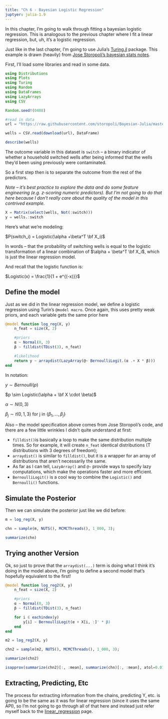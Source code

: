```yaml
---
title: "Ch 6 - Bayesian Logistic Regression"
juptyer: julia-1.9
---
```


In this chapter, I'm going to walk through fitting a bayesian logistic regression. This is analogous to the previous chapter where I fit a linear regression, but, uh, it's a logistic regression.

Just like in the last chapter, I'm going to use Julia's [Turing.jl](https://turinglang.org) package. This example is drawn (heavily) from [Jose Storopoli's bayesian stats notes](https://storopoli.io/Bayesian-Julia/pages/07_logistic_reg/).

First, I'll load some libraries and read in some data.


```julia
using Distributions
using Plots
using Turing
using Random
using DataFrames
using LazyArrays
using CSV

Random.seed!(0408)

#read in data
url = "https://raw.githubusercontent.com/storopoli/Bayesian-Julia/master/datasets/wells.csv"

wells = CSV.read(download(url), DataFrame)

describe(wells)
```

The outcome variable in this dataset is `switch` -- a binary indicator of whether a household switched wells after being informed that the wells they'd been using previously were contaminated.

So a first step then is to separate the outcome from the rest of the predictors.

*Note -- it's best practice to explore the data and do some feature engineering (e.g. z-scoring numeric predictors). But I'm not going to do that here because I don't really care about the quality of the model in this contrived example.*


```julia
X = Matrix(select(wells, Not(:switch)))
y = wells.:switch
```

Here's what we're modeling:

$P(switch_i) = Logistic(\alpha +\beta^T \bf X_i)$

In words -- that the probability of switching wells is equal to the logistic transformation of a linear combination of $\alpha + \beta^T \bf X_i$, which is just the linear regression model. 

And recall that the logistic function is:

$Logistic(x) = \frac{1}{1 + e^{(-x)}}$

## Define the model

Just as we did in the linear regression model, we define a logistic regression using Turin's `@model macro`. Once again, this uses pretty weak priors, and each variable gets the same prior here

```julia
@model function log_reg(X, y)
    n_feat = size(X, 2)

    #priors
    α ~ Normal(0, 3)
    β ~ filldist(TDist(3), n_feat)

    #likelihood
    return y ~ arraydist(LazyArray(@~ BernoulliLogit.(α .+ X * β)))
end
```

In notation:

$y \sim Bernoulli(p)$

$p \sim Logistic(\alpha + \bf X \cdot \beta)$

$\alpha \sim N(0, 3)$

$\beta_j \sim t(0, 1, 3)$ for j in $\{\beta_1, ..., \beta_j\}$

Also -- the model specification above comes from Jose Storopoli's code, and there are a few little wrinkles I didn't quite understand at first:

- `filldist()`is basically a loop to make the same distribution multiple times. So for example, it will create `n_feat` identical distributions (T distributions with 3 degrees of freedom);
- `arraydist()` is similar to `filldist()`, but it is a wrapper for an array of distributions that aren't necessarily the same.
- As far as I can tell, `LazyArray()` and `@~` provide ways to specify lazy computations, which make the operations faster and more efficient.
- `BernoulliLogit()` is a cool way to combine the `Logistic()` and `Bernoulli()` functions.

## Simulate the Posterior

Then we can simulate the posterior just like we did before:


```julia
m = log_reg(X, y)

chn = sample(m, NUTS(), MCMCThreads(), 1_000, 3);

summarize(chn)
```


## Trying another Version

Ok, so just to prove that the `arraydist(...)` term is doing what I think it's doing in the model above, I'm going to define a second model that's hopefully equivalent to the first! 

```julia
@model function log_reg2(X, y)
    n_feat = size(X, 2)

    #priors
    α ~ Normal(0, 3)
    β ~ filldist(TDist(3), n_feat)

    for i ∈ eachindex(y)
        y[i] ~ BernoulliLogit(α + X[i, :]' * β)
    end
end
```

```julia
m2 = log_reg2(X, y)

chn2 = sample(m2, NUTS(), MCMCThreads(), 1_000, 3);

summarize(chn2)
```

```julia
isapprox(summarize(chn2)[:, :mean], summarize(chn)[:, :mean], atol=0.01)
```

## Extracting, Predicting, Etc

The process for extracting information from the chains, predicting Y, etc. is going to be the same as it was for linear regression (since it uses the same API), so I'm not going to go through all of that here and instead just refer myself back to the [linear_regression](ch5_linear_regression.qmd) page.